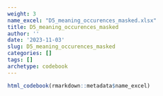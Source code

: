 ```yaml
---
weight: 3
name_excel: "D5_meaning_occurences_masked.xlsx"
title: D5_meaning_occurences_masked
author: ''
date: '2023-11-03'
slug: D5_meaning_occurences_masked
categories: []
tags: []
archetype: codebook
---
```


```r
html_codebook(rmarkdown::metadata$name_excel)
```
